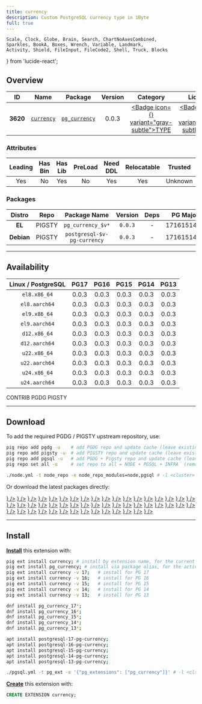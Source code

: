 ```yaml
---
title: currency
description: Custom PostgreSQL currency type in 1Byte
full: true
---
```


    Scale, Clock, Globe, Brain, Search, ChartNoAxesCombined,
    Sparkles, BookA, Boxes, Wrench, Variable, Landmark,
    Activity, Shield, FileInput, FileCode2, Shell, Truck, Blocks
} from 'lucide-react';

## Overview

| <TooltipIconButton tooltip="Extension unique identifier" side="top">ID</TooltipIconButton> | <TooltipIconButton tooltip="Extension name" side="top">Name</TooltipIconButton> | <TooltipIconButton tooltip="Package name for installation" side="top">Package</TooltipIconButton> | <TooltipIconButton tooltip="Latest available extension version" side="top">Version</TooltipIconButton> | <TooltipIconButton tooltip="Extension category" side="top">Category</TooltipIconButton> | <TooltipIconButton tooltip="Open source license" side="top">License</TooltipIconButton> | <TooltipIconButton tooltip="Programming language" side="top">Lang</TooltipIconButton> |
|:--------:|:--------:|:----------:|:--------------:|:---------------------------------------:|:------------------------------------------------------:|:----:|
| **3620** | [`currency`](https://github.com/adjust/pg-currency) | [`pg_currency`](/ext/currency) | 0.0.3 | <a href="/ext/type" className="no-underline"><Badge icon={<Boxes />} variant="gray-subtle">TYPE</Badge></a> | <a href="/ext/list/license#mit" className="no-underline"><Badge icon={<Scale />} variant="blue-subtle">MIT</Badge></a> | <a href="/ext/list/lang#c"><Badge icon={<FileCode2 />} variant="blue-subtle">C</Badge></a> |

### Attributes

| <TooltipIconButton tooltip="The Primary Leading extension in the Package" side="top">Leading</TooltipIconButton> | <TooltipIconButton tooltip="Contains binary utils" side="top">Has Bin</TooltipIconButton> | <TooltipIconButton tooltip="Contains .so shared library files" side="top">Has Lib</TooltipIconButton> | <TooltipIconButton tooltip="Requires preloading via shared_preload_libraries" side="top">PreLoad</TooltipIconButton> | <TooltipIconButton tooltip="Requires CREATE EXTENSION DDL command" side="top">Need DDL</TooltipIconButton> | <TooltipIconButton tooltip="Can be installed in any schema" side="top">Relocatable</TooltipIconButton> | <TooltipIconButton tooltip="Can be created by non-superuser" side="top">Trusted</TooltipIconButton> | <TooltipIconButton tooltip="Schemas used by this extension" side="top">Schemas</TooltipIconButton> |
|:-------:|:-------:|:-------:|:-------:|:--------:|:-----------:|:-------:|:-------:|
| Yes | No | Yes | No | Yes | Yes | Unknown | - |

### Packages

| <TooltipIconButton tooltip="Linux distribution family, EL or Debian" side="top">Distro</TooltipIconButton> | <TooltipIconButton tooltip="Package repository" side="top">Repo</TooltipIconButton> | <TooltipIconButton tooltip="The RPM/DEB Package Name Pattern (replace $v with real pg major)" side="top">Package Name</TooltipIconButton> | <TooltipIconButton tooltip="Latest package version" side="top">Version</TooltipIconButton> | <TooltipIconButton tooltip="RPM/DEB Package dependencies" side="top">Deps</TooltipIconButton> | <TooltipIconButton tooltip="Available in these PostgreSQL Major Versions" side="top">PG Major</TooltipIconButton> |
|:----------:|:--------:|:------------------------:|:-----------:|:------------:|:------------------:|
|   **EL**   | <Badge variant="amber-subtle"><span className="font-bold">PIGSTY</span></Badge> | `pg_currency_$v*` | `0.0.3` | - | <Badge variant="green-subtle">17</Badge><Badge variant="green-subtle">16</Badge><Badge variant="green-subtle">15</Badge><Badge variant="green-subtle">14</Badge><Badge variant="green-subtle">13</Badge> |
| **Debian** | <Badge variant="amber-subtle"><span className="font-bold">PIGSTY</span></Badge> | `postgresql-$v-pg-currency` | `0.0.3` | - | <Badge variant="green-subtle">17</Badge><Badge variant="green-subtle">16</Badge><Badge variant="green-subtle">15</Badge><Badge variant="green-subtle">14</Badge><Badge variant="green-subtle">13</Badge> |



------

## Availability

| <TooltipIconButton tooltip="Linux Distro Arch / PostgreSQL Major Version" side="top">Linux / PostgreSQL </TooltipIconButton> | **PG17** | **PG16** | **PG15** | **PG14** | **PG13** |
|:-----:|:-----:|:-----:|:-----:|:-----:|:-----:|
| `el8.x86_64` | <Badge variant="amber-subtle">0.0.3</Badge> | <Badge variant="amber-subtle">0.0.3</Badge> | <Badge variant="amber-subtle">0.0.3</Badge> | <Badge variant="amber-subtle">0.0.3</Badge> | <Badge variant="amber-subtle">0.0.3</Badge> |
| `el8.aarch64` | <Badge variant="amber-subtle">0.0.3</Badge> | <Badge variant="amber-subtle">0.0.3</Badge> | <Badge variant="amber-subtle">0.0.3</Badge> | <Badge variant="amber-subtle">0.0.3</Badge> | <Badge variant="amber-subtle">0.0.3</Badge> |
| `el9.x86_64` | <Badge variant="amber-subtle">0.0.3</Badge> | <Badge variant="amber-subtle">0.0.3</Badge> | <Badge variant="amber-subtle">0.0.3</Badge> | <Badge variant="amber-subtle">0.0.3</Badge> | <Badge variant="amber-subtle">0.0.3</Badge> |
| `el9.aarch64` | <Badge variant="amber-subtle">0.0.3</Badge> | <Badge variant="amber-subtle">0.0.3</Badge> | <Badge variant="amber-subtle">0.0.3</Badge> | <Badge variant="amber-subtle">0.0.3</Badge> | <Badge variant="amber-subtle">0.0.3</Badge> |
| `d12.x86_64` | <Badge variant="amber-subtle">0.0.3</Badge> | <Badge variant="amber-subtle">0.0.3</Badge> | <Badge variant="amber-subtle">0.0.3</Badge> | <Badge variant="amber-subtle">0.0.3</Badge> | <Badge variant="amber-subtle">0.0.3</Badge> |
| `d12.aarch64` | <Badge variant="amber-subtle">0.0.3</Badge> | <Badge variant="amber-subtle">0.0.3</Badge> | <Badge variant="amber-subtle">0.0.3</Badge> | <Badge variant="amber-subtle">0.0.3</Badge> | <Badge variant="amber-subtle">0.0.3</Badge> |
| `u22.x86_64` | <Badge variant="amber-subtle">0.0.3</Badge> | <Badge variant="amber-subtle">0.0.3</Badge> | <Badge variant="amber-subtle">0.0.3</Badge> | <Badge variant="amber-subtle">0.0.3</Badge> | <Badge variant="amber-subtle">0.0.3</Badge> |
| `u22.aarch64` | <Badge variant="amber-subtle">0.0.3</Badge> | <Badge variant="amber-subtle">0.0.3</Badge> | <Badge variant="amber-subtle">0.0.3</Badge> | <Badge variant="amber-subtle">0.0.3</Badge> | <Badge variant="amber-subtle">0.0.3</Badge> |
| `u24.x86_64` | <Badge variant="amber-subtle">0.0.3</Badge> | <Badge variant="amber-subtle">0.0.3</Badge> | <Badge variant="amber-subtle">0.0.3</Badge> | <Badge variant="amber-subtle">0.0.3</Badge> | <Badge variant="amber-subtle">0.0.3</Badge> |
| `u24.aarch64` | <Badge variant="amber-subtle">0.0.3</Badge> | <Badge variant="amber-subtle">0.0.3</Badge> | <Badge variant="amber-subtle">0.0.3</Badge> | <Badge variant="amber-subtle">0.0.3</Badge> | <Badge variant="amber-subtle">0.0.3</Badge> |

<Badge variant="green-subtle"><span className="font-black">CONTRIB</span></Badge> <Badge variant="blue-subtle"><span className="font-black">PGDG</span></Badge> <Badge variant="amber-subtle"><span className="font-black">PIGSTY</span></Badge>

------

## Download

To add the required PGDG / PIGSTY upstream repository, use:

```bash tab="pig"
pig repo add pgdg -u    # add PGDG repo and update cache (leave existing repos)
pig repo add pigsty -u  # add PIGSTY repo and update cache (leave existing repos)
pig repo add pgsql -u   # add PGDG + Pigsty repo and update cache (leave existing repos)
pig repo set all -u     # set repo to all = NODE + PGSQL + INFRA  (remove existing repos)
```
```bash tab="pigsty"
./node.yml -t node_repo -e node_repo_modules=node,pgsql # -l <cluster>
```

Or download the latest packages directly:

<Files>
    <Folder name="el8.x86_64">
        <a href="https://repo.pigsty.io/yum/pgsql/el8.x86_64/pg_currency_17-0.0.3-1PIGSTY.el8.x86_64.rpm"><File name="pg_currency_17-0.0.3-1PIGSTY.el8.x86_64.rpm" icon={<Package className="text-emerald-500" />} /></a>
        <a href="https://repo.pigsty.io/yum/pgsql/el8.x86_64/pg_currency_16-0.0.3-1PIGSTY.el8.x86_64.rpm"><File name="pg_currency_16-0.0.3-1PIGSTY.el8.x86_64.rpm" icon={<Package className="text-emerald-500" />} /></a>
        <a href="https://repo.pigsty.io/yum/pgsql/el8.x86_64/pg_currency_15-0.0.3-1PIGSTY.el8.x86_64.rpm"><File name="pg_currency_15-0.0.3-1PIGSTY.el8.x86_64.rpm" icon={<Package className="text-emerald-500" />} /></a>
        <a href="https://repo.pigsty.io/yum/pgsql/el8.x86_64/pg_currency_14-0.0.3-1PIGSTY.el8.x86_64.rpm"><File name="pg_currency_14-0.0.3-1PIGSTY.el8.x86_64.rpm" icon={<Package className="text-emerald-500" />} /></a>
        <a href="https://repo.pigsty.io/yum/pgsql/el8.x86_64/pg_currency_13-0.0.3-1PIGSTY.el8.x86_64.rpm"><File name="pg_currency_13-0.0.3-1PIGSTY.el8.x86_64.rpm" icon={<Package className="text-emerald-500" />} /></a>
    </Folder>
    <Folder name="el8.aarch64">
        <a href="https://repo.pigsty.io/yum/pgsql/el8.aarch64/pg_currency_17-0.0.3-1PIGSTY.el8.aarch64.rpm"><File name="pg_currency_17-0.0.3-1PIGSTY.el8.aarch64.rpm" icon={<Package className="text-orange-500" />} /></a>
        <a href="https://repo.pigsty.io/yum/pgsql/el8.aarch64/pg_currency_16-0.0.3-1PIGSTY.el8.aarch64.rpm"><File name="pg_currency_16-0.0.3-1PIGSTY.el8.aarch64.rpm" icon={<Package className="text-orange-500" />} /></a>
        <a href="https://repo.pigsty.io/yum/pgsql/el8.aarch64/pg_currency_15-0.0.3-1PIGSTY.el8.aarch64.rpm"><File name="pg_currency_15-0.0.3-1PIGSTY.el8.aarch64.rpm" icon={<Package className="text-orange-500" />} /></a>
        <a href="https://repo.pigsty.io/yum/pgsql/el8.aarch64/pg_currency_14-0.0.3-1PIGSTY.el8.aarch64.rpm"><File name="pg_currency_14-0.0.3-1PIGSTY.el8.aarch64.rpm" icon={<Package className="text-orange-500" />} /></a>
        <a href="https://repo.pigsty.io/yum/pgsql/el8.aarch64/pg_currency_13-0.0.3-1PIGSTY.el8.aarch64.rpm"><File name="pg_currency_13-0.0.3-1PIGSTY.el8.aarch64.rpm" icon={<Package className="text-orange-500" />} /></a>
    </Folder>
    <Folder name="el9.x86_64">
        <a href="https://repo.pigsty.io/yum/pgsql/el9.x86_64/pg_currency_17-0.0.3-1PIGSTY.el9.x86_64.rpm"><File name="pg_currency_17-0.0.3-1PIGSTY.el9.x86_64.rpm" icon={<Package className="text-emerald-500" />} /></a>
        <a href="https://repo.pigsty.io/yum/pgsql/el9.x86_64/pg_currency_16-0.0.3-1PIGSTY.el9.x86_64.rpm"><File name="pg_currency_16-0.0.3-1PIGSTY.el9.x86_64.rpm" icon={<Package className="text-emerald-500" />} /></a>
        <a href="https://repo.pigsty.io/yum/pgsql/el9.x86_64/pg_currency_15-0.0.3-1PIGSTY.el9.x86_64.rpm"><File name="pg_currency_15-0.0.3-1PIGSTY.el9.x86_64.rpm" icon={<Package className="text-emerald-500" />} /></a>
        <a href="https://repo.pigsty.io/yum/pgsql/el9.x86_64/pg_currency_14-0.0.3-1PIGSTY.el9.x86_64.rpm"><File name="pg_currency_14-0.0.3-1PIGSTY.el9.x86_64.rpm" icon={<Package className="text-emerald-500" />} /></a>
        <a href="https://repo.pigsty.io/yum/pgsql/el9.x86_64/pg_currency_13-0.0.3-1PIGSTY.el9.x86_64.rpm"><File name="pg_currency_13-0.0.3-1PIGSTY.el9.x86_64.rpm" icon={<Package className="text-emerald-500" />} /></a>
    </Folder>
    <Folder name="el9.aarch64">
        <a href="https://repo.pigsty.io/yum/pgsql/el9.aarch64/pg_currency_17-0.0.3-1PIGSTY.el9.aarch64.rpm"><File name="pg_currency_17-0.0.3-1PIGSTY.el9.aarch64.rpm" icon={<Package className="text-orange-500" />} /></a>
        <a href="https://repo.pigsty.io/yum/pgsql/el9.aarch64/pg_currency_16-0.0.3-1PIGSTY.el9.aarch64.rpm"><File name="pg_currency_16-0.0.3-1PIGSTY.el9.aarch64.rpm" icon={<Package className="text-orange-500" />} /></a>
        <a href="https://repo.pigsty.io/yum/pgsql/el9.aarch64/pg_currency_15-0.0.3-1PIGSTY.el9.aarch64.rpm"><File name="pg_currency_15-0.0.3-1PIGSTY.el9.aarch64.rpm" icon={<Package className="text-orange-500" />} /></a>
        <a href="https://repo.pigsty.io/yum/pgsql/el9.aarch64/pg_currency_14-0.0.3-1PIGSTY.el9.aarch64.rpm"><File name="pg_currency_14-0.0.3-1PIGSTY.el9.aarch64.rpm" icon={<Package className="text-orange-500" />} /></a>
        <a href="https://repo.pigsty.io/yum/pgsql/el9.aarch64/pg_currency_13-0.0.3-1PIGSTY.el9.aarch64.rpm"><File name="pg_currency_13-0.0.3-1PIGSTY.el9.aarch64.rpm" icon={<Package className="text-orange-500" />} /></a>
    </Folder>
    <Folder name="d12.x86_64">
        <a href="https://repo.pigsty.io/apt/pgsql/bookworm/pool/main/p/pg-currency/postgresql-17-pg-currency_0.0.3-1PIGSTY~bookworm_amd64.deb"><File name="postgresql-17-pg-currency_0.0.3-1PIGSTY~bookworm_amd64.deb" icon={<Box className="text-emerald-500" />} /></a>
        <a href="https://repo.pigsty.io/apt/pgsql/bookworm/pool/main/p/pg-currency/postgresql-16-pg-currency_0.0.3-1PIGSTY~bookworm_amd64.deb"><File name="postgresql-16-pg-currency_0.0.3-1PIGSTY~bookworm_amd64.deb" icon={<Box className="text-emerald-500" />} /></a>
        <a href="https://repo.pigsty.io/apt/pgsql/bookworm/pool/main/p/pg-currency/postgresql-15-pg-currency_0.0.3-1PIGSTY~bookworm_amd64.deb"><File name="postgresql-15-pg-currency_0.0.3-1PIGSTY~bookworm_amd64.deb" icon={<Box className="text-emerald-500" />} /></a>
        <a href="https://repo.pigsty.io/apt/pgsql/bookworm/pool/main/p/pg-currency/postgresql-14-pg-currency_0.0.3-1PIGSTY~bookworm_amd64.deb"><File name="postgresql-14-pg-currency_0.0.3-1PIGSTY~bookworm_amd64.deb" icon={<Box className="text-emerald-500" />} /></a>
        <a href="https://repo.pigsty.io/apt/pgsql/bookworm/pool/main/p/pg-currency/postgresql-13-pg-currency_0.0.3-1PIGSTY~bookworm_amd64.deb"><File name="postgresql-13-pg-currency_0.0.3-1PIGSTY~bookworm_amd64.deb" icon={<Box className="text-emerald-500" />} /></a>
    </Folder>
    <Folder name="d12.aarch64">
        <a href="https://repo.pigsty.io/apt/pgsql/bookworm/pool/main/p/pg-currency/postgresql-17-pg-currency_0.0.3-1PIGSTY~bookworm_arm64.deb"><File name="postgresql-17-pg-currency_0.0.3-1PIGSTY~bookworm_arm64.deb" icon={<Box className="text-orange-500" />} /></a>
        <a href="https://repo.pigsty.io/apt/pgsql/bookworm/pool/main/p/pg-currency/postgresql-16-pg-currency_0.0.3-1PIGSTY~bookworm_arm64.deb"><File name="postgresql-16-pg-currency_0.0.3-1PIGSTY~bookworm_arm64.deb" icon={<Box className="text-orange-500" />} /></a>
        <a href="https://repo.pigsty.io/apt/pgsql/bookworm/pool/main/p/pg-currency/postgresql-15-pg-currency_0.0.3-1PIGSTY~bookworm_arm64.deb"><File name="postgresql-15-pg-currency_0.0.3-1PIGSTY~bookworm_arm64.deb" icon={<Box className="text-orange-500" />} /></a>
        <a href="https://repo.pigsty.io/apt/pgsql/bookworm/pool/main/p/pg-currency/postgresql-14-pg-currency_0.0.3-1PIGSTY~bookworm_arm64.deb"><File name="postgresql-14-pg-currency_0.0.3-1PIGSTY~bookworm_arm64.deb" icon={<Box className="text-orange-500" />} /></a>
        <a href="https://repo.pigsty.io/apt/pgsql/bookworm/pool/main/p/pg-currency/postgresql-13-pg-currency_0.0.3-1PIGSTY~bookworm_arm64.deb"><File name="postgresql-13-pg-currency_0.0.3-1PIGSTY~bookworm_arm64.deb" icon={<Box className="text-orange-500" />} /></a>
    </Folder>
    <Folder name="u22.x86_64">
        <a href="https://repo.pigsty.io/apt/pgsql/jammy/pool/main/p/pg-currency/postgresql-17-pg-currency_0.0.3-1PIGSTY~jammy_amd64.deb"><File name="postgresql-17-pg-currency_0.0.3-1PIGSTY~jammy_amd64.deb" icon={<Box className="text-emerald-500" />} /></a>
        <a href="https://repo.pigsty.io/apt/pgsql/jammy/pool/main/p/pg-currency/postgresql-16-pg-currency_0.0.3-1PIGSTY~jammy_amd64.deb"><File name="postgresql-16-pg-currency_0.0.3-1PIGSTY~jammy_amd64.deb" icon={<Box className="text-emerald-500" />} /></a>
        <a href="https://repo.pigsty.io/apt/pgsql/jammy/pool/main/p/pg-currency/postgresql-15-pg-currency_0.0.3-1PIGSTY~jammy_amd64.deb"><File name="postgresql-15-pg-currency_0.0.3-1PIGSTY~jammy_amd64.deb" icon={<Box className="text-emerald-500" />} /></a>
        <a href="https://repo.pigsty.io/apt/pgsql/jammy/pool/main/p/pg-currency/postgresql-14-pg-currency_0.0.3-1PIGSTY~jammy_amd64.deb"><File name="postgresql-14-pg-currency_0.0.3-1PIGSTY~jammy_amd64.deb" icon={<Box className="text-emerald-500" />} /></a>
        <a href="https://repo.pigsty.io/apt/pgsql/jammy/pool/main/p/pg-currency/postgresql-13-pg-currency_0.0.3-1PIGSTY~jammy_amd64.deb"><File name="postgresql-13-pg-currency_0.0.3-1PIGSTY~jammy_amd64.deb" icon={<Box className="text-emerald-500" />} /></a>
    </Folder>
    <Folder name="u22.aarch64">
        <a href="https://repo.pigsty.io/apt/pgsql/jammy/pool/main/p/pg-currency/postgresql-17-pg-currency_0.0.3-1PIGSTY~jammy_arm64.deb"><File name="postgresql-17-pg-currency_0.0.3-1PIGSTY~jammy_arm64.deb" icon={<Box className="text-orange-500" />} /></a>
        <a href="https://repo.pigsty.io/apt/pgsql/jammy/pool/main/p/pg-currency/postgresql-16-pg-currency_0.0.3-1PIGSTY~jammy_arm64.deb"><File name="postgresql-16-pg-currency_0.0.3-1PIGSTY~jammy_arm64.deb" icon={<Box className="text-orange-500" />} /></a>
        <a href="https://repo.pigsty.io/apt/pgsql/jammy/pool/main/p/pg-currency/postgresql-15-pg-currency_0.0.3-1PIGSTY~jammy_arm64.deb"><File name="postgresql-15-pg-currency_0.0.3-1PIGSTY~jammy_arm64.deb" icon={<Box className="text-orange-500" />} /></a>
        <a href="https://repo.pigsty.io/apt/pgsql/jammy/pool/main/p/pg-currency/postgresql-14-pg-currency_0.0.3-1PIGSTY~jammy_arm64.deb"><File name="postgresql-14-pg-currency_0.0.3-1PIGSTY~jammy_arm64.deb" icon={<Box className="text-orange-500" />} /></a>
        <a href="https://repo.pigsty.io/apt/pgsql/jammy/pool/main/p/pg-currency/postgresql-13-pg-currency_0.0.3-1PIGSTY~jammy_arm64.deb"><File name="postgresql-13-pg-currency_0.0.3-1PIGSTY~jammy_arm64.deb" icon={<Box className="text-orange-500" />} /></a>
    </Folder>
    <Folder name="u24.x86_64">
        <a href="https://repo.pigsty.io/apt/pgsql/noble/pool/main/p/pg-currency/postgresql-17-pg-currency_0.0.3-1PIGSTY~noble_amd64.deb"><File name="postgresql-17-pg-currency_0.0.3-1PIGSTY~noble_amd64.deb" icon={<Box className="text-emerald-500" />} /></a>
        <a href="https://repo.pigsty.io/apt/pgsql/noble/pool/main/p/pg-currency/postgresql-16-pg-currency_0.0.3-1PIGSTY~noble_amd64.deb"><File name="postgresql-16-pg-currency_0.0.3-1PIGSTY~noble_amd64.deb" icon={<Box className="text-emerald-500" />} /></a>
        <a href="https://repo.pigsty.io/apt/pgsql/noble/pool/main/p/pg-currency/postgresql-15-pg-currency_0.0.3-1PIGSTY~noble_amd64.deb"><File name="postgresql-15-pg-currency_0.0.3-1PIGSTY~noble_amd64.deb" icon={<Box className="text-emerald-500" />} /></a>
        <a href="https://repo.pigsty.io/apt/pgsql/noble/pool/main/p/pg-currency/postgresql-14-pg-currency_0.0.3-1PIGSTY~noble_amd64.deb"><File name="postgresql-14-pg-currency_0.0.3-1PIGSTY~noble_amd64.deb" icon={<Box className="text-emerald-500" />} /></a>
        <a href="https://repo.pigsty.io/apt/pgsql/noble/pool/main/p/pg-currency/postgresql-13-pg-currency_0.0.3-1PIGSTY~noble_amd64.deb"><File name="postgresql-13-pg-currency_0.0.3-1PIGSTY~noble_amd64.deb" icon={<Box className="text-emerald-500" />} /></a>
    </Folder>
    <Folder name="u24.aarch64">
        <a href="https://repo.pigsty.io/apt/pgsql/noble/pool/main/p/pg-currency/postgresql-17-pg-currency_0.0.3-1PIGSTY~noble_arm64.deb"><File name="postgresql-17-pg-currency_0.0.3-1PIGSTY~noble_arm64.deb" icon={<Box className="text-orange-500" />} /></a>
        <a href="https://repo.pigsty.io/apt/pgsql/noble/pool/main/p/pg-currency/postgresql-16-pg-currency_0.0.3-1PIGSTY~noble_arm64.deb"><File name="postgresql-16-pg-currency_0.0.3-1PIGSTY~noble_arm64.deb" icon={<Box className="text-orange-500" />} /></a>
        <a href="https://repo.pigsty.io/apt/pgsql/noble/pool/main/p/pg-currency/postgresql-15-pg-currency_0.0.3-1PIGSTY~noble_arm64.deb"><File name="postgresql-15-pg-currency_0.0.3-1PIGSTY~noble_arm64.deb" icon={<Box className="text-orange-500" />} /></a>
        <a href="https://repo.pigsty.io/apt/pgsql/noble/pool/main/p/pg-currency/postgresql-14-pg-currency_0.0.3-1PIGSTY~noble_arm64.deb"><File name="postgresql-14-pg-currency_0.0.3-1PIGSTY~noble_arm64.deb" icon={<Box className="text-orange-500" />} /></a>
        <a href="https://repo.pigsty.io/apt/pgsql/noble/pool/main/p/pg-currency/postgresql-13-pg-currency_0.0.3-1PIGSTY~noble_arm64.deb"><File name="postgresql-13-pg-currency_0.0.3-1PIGSTY~noble_arm64.deb" icon={<Box className="text-orange-500" />} /></a>
    </Folder>
</Files>

------

## Install

[**Install**](/docs/pgsql/ext/install) this extension with:

```bash tab="pig"
pig ext install currency; # install by extension name, for the current active PG version
pig ext install pg_currency; # install via package alias, for the active PG version
pig ext install currency -v 17;   # install for PG 17
pig ext install currency -v 16;   # install for PG 16
pig ext install currency -v 15;   # install for PG 15
pig ext install currency -v 14;   # install for PG 14
pig ext install currency -v 13;   # install for PG 13
```
```bash tab="yum" 
dnf install pg_currency_17*;
dnf install pg_currency_16*;
dnf install pg_currency_15*;
dnf install pg_currency_14*;
dnf install pg_currency_13*;
```
```bash tab="apt" 
apt install postgresql-17-pg-currency;
apt install postgresql-16-pg-currency;
apt install postgresql-15-pg-currency;
apt install postgresql-14-pg-currency;
apt install postgresql-13-pg-currency;
```
```bash tab="ansible"
./pgsql.yml -t pg_ext -e '{"pg_extensions": ["pg_currency"]}' # -l <cls>
```

[**Create**](/docs/pgsql/ext/create) this extension with:

```sql
CREATE EXTENSION currency;
```


